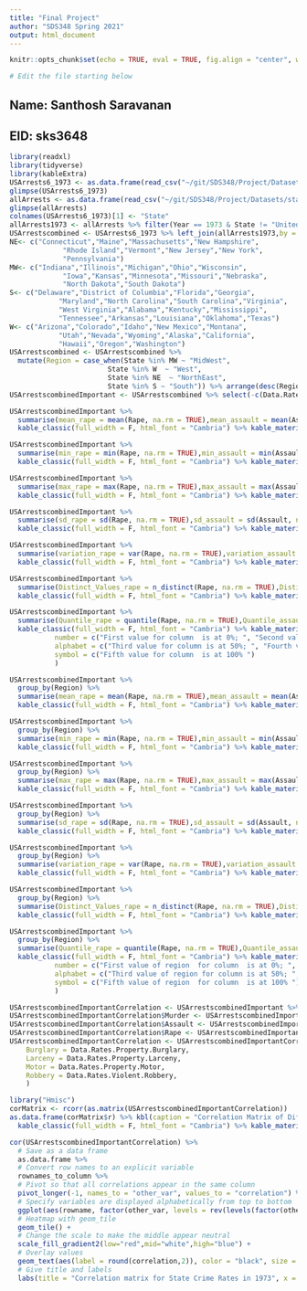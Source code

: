 ```yaml
---
title: "Final Project"
author: "SDS348 Spring 2021"
output: html_document
---
```

  
  ```r
knitr::opts_chunk$set(echo = TRUE, eval = TRUE, fig.align = "center", warning = F, message = F, R.options=list(max.print=100))

# Edit the file starting below
```

## Name: Santhosh Saravanan
## EID: sks3648

```r
library(readxl)
library(tidyverse)
library(kableExtra)
USArrests6_1973 <- as.data.frame(read_csv("~/git/SDS348/Project/Datasets/USArrests6_1973.csv"))
glimpse(USArrests6_1973)
allArrests <- as.data.frame(read_csv("~/git/SDS348/Project/Datasets/state_crime_all.csv"))
glimpse(allArrests)
colnames(USArrests6_1973)[1] <- "State"
allArrests1973 <- allArrests %>% filter(Year == 1973 & State != "United States")
USArrestscombined <- USArrests6_1973 %>% left_join(allArrests1973,by = c("State")) %>% filter(!is.na(State))
NE<- c("Connecticut","Maine","Massachusetts","New Hampshire",
             "Rhode Island","Vermont","New Jersey","New York",
             "Pennsylvania")
MW<- c("Indiana","Illinois","Michigan","Ohio","Wisconsin",
             "Iowa","Kansas","Minnesota","Missouri","Nebraska",
             "North Dakota","South Dakota")
S<- c("Delaware","District of Columbia","Florida","Georgia",
            "Maryland","North Carolina","South Carolina","Virginia",
            "West Virginia","Alabama","Kentucky","Mississippi",
            "Tennessee","Arkansas","Louisiana","Oklahoma","Texas")
W<- c("Arizona","Colorado","Idaho","New Mexico","Montana",
            "Utah","Nevada","Wyoming","Alaska","California",
            "Hawaii","Oregon","Washington")
USArrestscombined <- USArrestscombined %>% 
  mutate(Region = case_when(State %in% MW ~ "MidWest",
                        State %in% W  ~ "West",
                        State %in% NE  ~ "NorthEast",
                        State %in% S ~ "South")) %>% arrange(desc(Region))
USArrestscombinedImportant <- USArrestscombined %>% select(-c(Data.Rates.Violent.Murder, Data.Rates.Violent.Assault, Data.Rates.Violent.Rape))

```
```r
USArrestscombinedImportant %>%
  summarise(mean_rape = mean(Rape, na.rm = TRUE),mean_assault = mean(Assault, na.rm = TRUE),mean_murder = mean(Murder, na.rm = TRUE), mean_burglary = mean(Data.Rates.Property.Burglary,na.rm = TRUE), mean_larceny = mean(Data.Rates.Property.Larceny,na.rm = TRUE), mean_motor = mean(Data.Rates.Property.Motor, na.rm = TRUE)) %>% kbl(caption = "Recreating booktabs style table") %>%
  kable_classic(full_width = F, html_font = "Cambria") %>% kable_material_dark()
```

```r
USArrestscombinedImportant %>%
  summarise(min_rape = min(Rape, na.rm = TRUE),min_assault = min(Assault, na.rm = TRUE),min_murder = min(Murder, na.rm = TRUE), min_burglary = min(Data.Rates.Property.Burglary,na.rm = TRUE), min_larceny = min(Data.Rates.Property.Larceny,na.rm = TRUE), min_motor = min(Data.Rates.Property.Motor, na.rm = TRUE)) %>% kbl(caption = "Recreating booktabs style table") %>%
  kable_classic(full_width = F, html_font = "Cambria") %>% kable_material_dark()
```

```r
USArrestscombinedImportant %>%
  summarise(max_rape = max(Rape, na.rm = TRUE),max_assault = max(Assault, na.rm = TRUE),max_murder = max(Murder, na.rm = TRUE), max_burglary = max(Data.Rates.Property.Burglary,na.rm = TRUE), max_larceny = max(Data.Rates.Property.Larceny,na.rm = TRUE), max_motor = max(Data.Rates.Property.Motor, na.rm = TRUE)) %>% kbl(caption = "Recreating booktabs style table") %>%
  kable_classic(full_width = F, html_font = "Cambria") %>% kable_material_dark()
```

```r
USArrestscombinedImportant %>%
  summarise(sd_rape = sd(Rape, na.rm = TRUE),sd_assault = sd(Assault, na.rm = TRUE),sd_murder = sd(Murder, na.rm = TRUE), sd_burglary = sd(Data.Rates.Property.Burglary,na.rm = TRUE), sd_larceny = sd(Data.Rates.Property.Larceny,na.rm = TRUE), sd_motor = sd(Data.Rates.Property.Motor, na.rm = TRUE)) %>% kbl(caption = "Recreating booktabs style table") %>%
  kable_classic(full_width = F, html_font = "Cambria") %>% kable_material_dark()
```

```r
USArrestscombinedImportant %>%
  summarise(variation_rape = var(Rape, na.rm = TRUE),variation_assault = var(Assault, na.rm = TRUE),variation_murder = var(Murder, na.rm = TRUE), variation_burglary = var(Data.Rates.Property.Burglary,na.rm = TRUE), variation_larceny = var(Data.Rates.Property.Larceny,na.rm = TRUE), variation_motor = var(Data.Rates.Property.Motor, na.rm = TRUE)) %>% kbl(caption = "Recreating booktabs style table") %>%
  kable_classic(full_width = F, html_font = "Cambria") %>% kable_material_dark()
```
```r
USArrestscombinedImportant %>%
  summarise(Distinct_Values_rape = n_distinct(Rape, na.rm = TRUE),Distinct_Values_assault = n_distinct(Assault, na.rm = TRUE),Distinct_Values_murder = n_distinct(Murder, na.rm = TRUE), Distinct_Values_burglary = n_distinct(Data.Rates.Property.Burglary,na.rm = TRUE), Distinct_Values_larceny = n_distinct(Data.Rates.Property.Larceny,na.rm = TRUE), Distinct_Values_motor = n_distinct(Data.Rates.Property.Motor, na.rm = TRUE)) %>% kbl(caption = "Recreating booktabs style table") %>%
  kable_classic(full_width = F, html_font = "Cambria") %>% kable_material_dark()
```

```r
USArrestscombinedImportant %>%
  summarise(Quantile_rape = quantile(Rape, na.rm = TRUE),Quantile_assault = quantile(Assault, na.rm = TRUE),Quantile_murder = quantile(Murder, na.rm = TRUE), Quantile_burglary = quantile(Data.Rates.Property.Burglary,na.rm = TRUE), Quantile_larceny = quantile(Data.Rates.Property.Larceny,na.rm = TRUE), Quantile_motor = quantile(Data.Rates.Property.Motor, na.rm = TRUE)) %>% kbl(caption = "Recreating booktabs style table") %>%
  kable_classic(full_width = F, html_font = "Cambria") %>% kable_material_dark() %>% footnote(general = "Here are general comments of the table. ",
           number = c("First value for column  is at 0%; ", "Second value of for column is at 25%"),
           alphabet = c("Third value for column is at 50%; ", "Fourth value for column  is at 75%; "),
           symbol = c("Fifth value for column  is at 100% ")
           )
```











```r
USArrestscombinedImportant %>%
  group_by(Region) %>%
  summarise(mean_rape = mean(Rape, na.rm = TRUE),mean_assault = mean(Assault, na.rm = TRUE),mean_murder = mean(Murder, na.rm = TRUE), mean_burglary = mean(Data.Rates.Property.Burglary,na.rm = TRUE), mean_larceny = mean(Data.Rates.Property.Larceny,na.rm = TRUE), mean_motor = mean(Data.Rates.Property.Motor, na.rm = TRUE)) %>% kbl(caption = "Recreating booktabs style table") %>%
  kable_classic(full_width = F, html_font = "Cambria") %>% kable_material_dark()
```

```r
USArrestscombinedImportant %>%
  group_by(Region) %>%
  summarise(min_rape = min(Rape, na.rm = TRUE),min_assault = min(Assault, na.rm = TRUE),min_murder = min(Murder, na.rm = TRUE), min_burglary = min(Data.Rates.Property.Burglary,na.rm = TRUE), min_larceny = min(Data.Rates.Property.Larceny,na.rm = TRUE), min_motor = min(Data.Rates.Property.Motor, na.rm = TRUE)) %>% kbl(caption = "Recreating booktabs style table") %>%
  kable_classic(full_width = F, html_font = "Cambria") %>% kable_material_dark()
```

```r
USArrestscombinedImportant %>%
  group_by(Region) %>%
  summarise(max_rape = max(Rape, na.rm = TRUE),max_assault = max(Assault, na.rm = TRUE),max_murder = max(Murder, na.rm = TRUE), max_burglary = max(Data.Rates.Property.Burglary,na.rm = TRUE), max_larceny = max(Data.Rates.Property.Larceny,na.rm = TRUE), max_motor = max(Data.Rates.Property.Motor, na.rm = TRUE)) %>% kbl(caption = "Recreating booktabs style table") %>%
  kable_classic(full_width = F, html_font = "Cambria") %>% kable_material_dark()
```

```r
USArrestscombinedImportant %>%
  group_by(Region) %>%
  summarise(sd_rape = sd(Rape, na.rm = TRUE),sd_assault = sd(Assault, na.rm = TRUE),sd_murder = sd(Murder, na.rm = TRUE), sd_burglary = sd(Data.Rates.Property.Burglary,na.rm = TRUE), sd_larceny = sd(Data.Rates.Property.Larceny,na.rm = TRUE), sd_motor = sd(Data.Rates.Property.Motor, na.rm = TRUE)) %>% kbl(caption = "Recreating booktabs style table") %>%
  kable_classic(full_width = F, html_font = "Cambria") %>% kable_material_dark()
```

```r
USArrestscombinedImportant %>%
  group_by(Region) %>%
  summarise(variation_rape = var(Rape, na.rm = TRUE),variation_assault = var(Assault, na.rm = TRUE),variation_murder = var(Murder, na.rm = TRUE), variation_burglary = var(Data.Rates.Property.Burglary,na.rm = TRUE), variation_larceny = var(Data.Rates.Property.Larceny,na.rm = TRUE), variation_motor = var(Data.Rates.Property.Motor, na.rm = TRUE)) %>% kbl(caption = "Recreating booktabs style table") %>%
  kable_classic(full_width = F, html_font = "Cambria") %>% kable_material_dark()
```
```r
USArrestscombinedImportant %>%
  group_by(Region) %>%
  summarise(Distinct_Values_rape = n_distinct(Rape, na.rm = TRUE),Distinct_Values_assault = n_distinct(Assault, na.rm = TRUE),Distinct_Values_murder = n_distinct(Murder, na.rm = TRUE), Distinct_Values_burglary = n_distinct(Data.Rates.Property.Burglary,na.rm = TRUE), Distinct_Values_larceny = n_distinct(Data.Rates.Property.Larceny,na.rm = TRUE), Distinct_Values_motor = n_distinct(Data.Rates.Property.Motor, na.rm = TRUE)) %>% kbl(caption = "Recreating booktabs style table") %>%
  kable_classic(full_width = F, html_font = "Cambria") %>% kable_material_dark()
```

```r
USArrestscombinedImportant %>%
  group_by(Region) %>%
  summarise(Quantile_rape = quantile(Rape, na.rm = TRUE),Quantile_assault = quantile(Assault, na.rm = TRUE),Quantile_murder = quantile(Murder, na.rm = TRUE), Quantile_burglary = quantile(Data.Rates.Property.Burglary,na.rm = TRUE), Quantile_larceny = quantile(Data.Rates.Property.Larceny,na.rm = TRUE), Quantile_motor = quantile(Data.Rates.Property.Motor, na.rm = TRUE)) %>% kbl(caption = "Recreating booktabs style table") %>%
  kable_classic(full_width = F, html_font = "Cambria") %>% kable_material_dark() %>% footnote(general = "Here are general comments of the table. ",
           number = c("First value of region  for column  is at 0%; ", "Second value of region  for column is at 25%"),
           alphabet = c("Third value of region for column is at 50%; ", "Fourth value of region  for column  is at 75%; "),
           symbol = c("Fifth value of region  for column  is at 100% ")
           )
```
```r
USArrestscombinedImportantCorrelation <- USArrestscombinedImportant %>%  select_if(is.numeric) %>% select(contains('Rates')) 
USArrestscombinedImportantCorrelation$Murder <- USArrestscombinedImportant$Murder
USArrestscombinedImportantCorrelation$Assault <- USArrestscombinedImportant$Assault
USArrestscombinedImportantCorrelation$Rape <- USArrestscombinedImportant$Rape 
USArrestscombinedImportantCorrelation <- USArrestscombinedImportantCorrelation%>% select(-c(Data.Rates.Property.All, Data.Rates.Violent.All)) %>% rename(
    Burglary = Data.Rates.Property.Burglary,
    Larceny = Data.Rates.Property.Larceny,
    Motor = Data.Rates.Property.Motor,
    Robbery = Data.Rates.Violent.Robbery,
    )

```
```r
library("Hmisc")
corMatrix <- rcorr(as.matrix(USArrestscombinedImportantCorrelation))
as.data.frame(corMatrix$r) %>% kbl(caption = "Correlation Matrix of Different State Crimes in 1973") %>%
  kable_classic(full_width = F, html_font = "Cambria") %>% kable_material_dark() 
```

```r
cor(USArrestscombinedImportantCorrelation) %>%
  # Save as a data frame
  as.data.frame %>%
  # Convert row names to an explicit variable
  rownames_to_column %>%
  # Pivot so that all correlations appear in the same column
  pivot_longer(-1, names_to = "other_var", values_to = "correlation") %>%
  # Specify variables are displayed alphabetically from top to bottom
  ggplot(aes(rowname, factor(other_var, levels = rev(levels(factor(other_var)))), fill=correlation)) +
  # Heatmap with geom_tile
  geom_tile() +
  # Change the scale to make the middle appear neutral
  scale_fill_gradient2(low="red",mid="white",high="blue") +
  # Overlay values
  geom_text(aes(label = round(correlation,2)), color = "black", size = 4) +
  # Give title and labels
  labs(title = "Correlation matrix for State Crime Rates in 1973", x = "", y = "") 
```